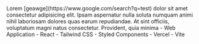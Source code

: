 <PortfolioItemWrapper>
  <Explanation>
    <Title>Duotone Generator</Title>
    <Description>
      Lorem [geawge](https://www.google.com/search?q=test) dolor sit amet consectetur adipisicing elit. Ipsam aspernatur nulla soluta numquam animi nihil laboriosam dolores quas earum repudiandae. At sint officiis, voluptatum magni natus consectetur. Provident, quia minima
    </Description>
    <Categories>
      - Web Application 
    </Categories>
    <Technologies>
      - React 
      - Tailwind CSS 
      - Styled Components 
      - Vercel
      - Vite
    </Technologies>
    <Links
      repo="https://github.com/dominggo1999/duotone"
      live="https://duotone-jade.vercel.app/"
    />
  </Explanation>
  <Thumbnail
    src="duotone"
    alt="Duotone Generator"
  />
</PortfolioItemWrapper>